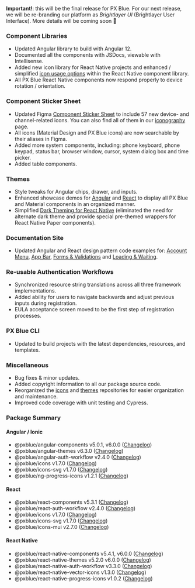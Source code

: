 
**Important!**: this will be the final release for PX Blue. For our next release, we will be re-branding our platform as _Brightlayer UI_ (Brightlayer User Interface). More details will be coming soon 🤗

### Component Libraries

-   Updated Angular library to build with Angular 12.
-   Documented all the components with JSDocs, viewable with Intellisense.
-   Added new icon library for React Native projects and enhanced / simplified [icon usage options](https://brightlayer-ui-components.github.io/react-native/?path=/info/components-documentation--icons) within the React Native component library.
-   All PX Blue React Native components now respond properly to device rotation / orientation.

### Component Sticker Sheet

-   Updated Figma [Component Sticker Sheet](https://www.figma.com/community/file/1024360297793425107) to include 57 new device- and channel-related icons. You can also find all of them in our [iconography](/style/icon-library) page.
-   All icons (Material Design and PX Blue icons) are now searchable by their aliases in Figma.
-   Added more system components, including: phone keyboard, phone keypad, status bar, browser window, cursor, system dialog box and time picker.
-   Added table components.

### Themes

-   Style tweaks for Angular chips, drawer, and inputs.
-   Enhanced showcase demos for [Angular](https://github.com/brightlayer-ui/angular-showcase-demo/tree/master) and [React](https://github.com/brightlayer-ui/react-showcase-demo) to display all PX Blue and Material components in an organized manner.
-   Simplified [Dark Theming for React Native](https://github.com/brightlayer-ui/react-native-themes/tree/master#dark-theme) (eliminated the need for alternate dark theme and provide special pre-themed wrappers for React Native Paper components).

### Documentation Site

-   Updated Angular and React design pattern code examples for: [Account Menu](/patterns/account-menu), [App Bar](/patterns/appbar), [Forms & Validations](/patterns/forms) and [Loading & Waiting](/patterns/loading).

### Re-usable Authentication Workflows

-   Synchronized resource string translations across all three framework implementations.
-   Added ability for users to navigate backwards and adjust previous inputs during registration.
-   EULA acceptance screen moved to be the first step of registration processes.

### PX Blue CLI

-   Updated to build projects with the latest dependencies, resources, and templates.

### Miscellaneous

-   Bug fixes & minor updates.
-   Added copyright information to all our package source code.
-   Reorganized the [icons](https://github.com/brightlayer-ui/icons) and [themes](https://github.com/brightlayer-ui/themes) repositories for easier organization and maintenance.
-   Improved code coverage with unit testing and Cypress.

### Package Summary

#### Angular / Ionic

-   @pxblue/angular-components v5.0.1, v6.0.0 ([Changelog](https://github.com/brightlayer-ui/angular-component-library/releases))
-   @pxblue/angular-themes v6.3.0 ([Changelog](https://github.com/brightlayer-ui/angular-themes/releases))
-   @pxblue/angular-auth-workflow v2.4.0 ([Changelog](https://github.com/brightlayer-ui/angular-workflows/releases))
-   @pxblue/icons v1.7.0 ([Changelog](https://github.com/brightlayer-ui/icons/releases))
-   @pxblue/icons-svg v1.7.0 ([Changelog](https://github.com/brightlayer-ui/icons/releases))
-   @pxblue/ng-progress-icons v1.2.1 ([Changelog](https://github.com/brightlayer-ui/progress-icons/releases))

#### React

-   @pxblue/react-components v5.3.1 ([Changelog](https://github.com/brightlayer-ui/react-component-library/releases))
-   @pxblue/react-auth-workflow v2.4.0 ([Changelog](https://github.com/brightlayer-ui/react-workflows/releases))
-   @pxblue/icons v1.7.0 ([Changelog](https://github.com/brightlayer-ui/icons/releases))
-   @pxblue/icons-svg v1.7.0 ([Changelog](https://github.com/brightlayer-ui/icons/releases))
-   @pxblue/icons-mui v2.7.0 ([Changelog](https://github.com/brightlayer-ui/icons/releases))

#### React Native

-   @pxblue/react-native-components v5.4.1, v6.0.0 ([Changelog](https://github.com/brightlayer-ui/react-native-component-library/releases))
-   @pxblue/react-native-themes v5.2.0 v6.0.0 ([Changelog](https://github.com/brightlayer-ui/react-native-themes/releases))
-   @pxblue/react-native-auth-workflow v3.3.0 ([Changelog](https://github.com/brightlayer-ui/react-native-workflows/releases))
-   @pxblue/react-native-vector-icons v1.3.0 ([Changelog](https://github.com/brightlayer-ui/icons/releases))
-   @pxblue/react-native-progress-icons v1.0.2 ([Changelog](https://github.com/brightlayer-ui/progress-icons/releases))
